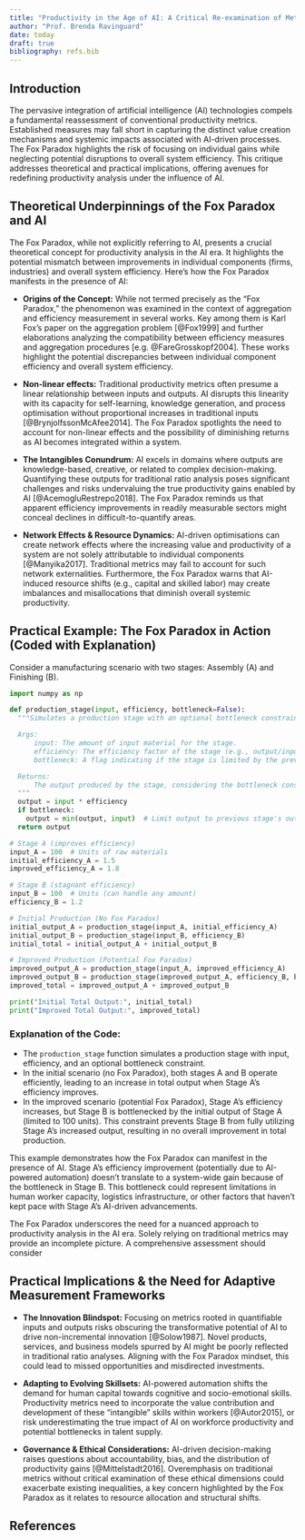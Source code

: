 ```yaml
---
title: "Productivity in the Age of AI: A Critical Re-examination of Metrics and Frameworks"
author: "Prof. Brenda Ravinguard"
date: today
draft: true
bibliography: refs.bib
---
```


## Introduction

The pervasive integration of artificial intelligence (AI) technologies compels a fundamental reassessment of conventional productivity metrics. Established measures may fall short in capturing the distinct value creation mechanisms and systemic impacts associated with AI-driven processes. The Fox Paradox highlights the risk of focusing on individual gains while neglecting potential disruptions to overall system efficiency. This critique addresses theoretical and practical implications, offering avenues for redefining productivity analysis under the influence of AI.

## Theoretical Underpinnings of the Fox Paradox and AI

The Fox Paradox, while not explicitly referring to AI, presents a crucial theoretical concept for productivity analysis in the AI era. It highlights the potential mismatch between improvements in individual components (firms, industries) and overall system efficiency. Here's how the Fox Paradox manifests in the presence of AI:

-   **Origins of the Concept:** While not termed precisely as the "Fox Paradox," the phenomenon was examined in the context of aggregation and efficiency measurement in several works. Key among them is Karl Fox's paper on the aggregation problem [@Fox1999] and further elaborations analyzing the compatibility between efficiency measures and aggregation procedures [e.g. @FareGrosskopf2004]. These works highlight the potential discrepancies between individual component efficiency and overall system efficiency.

-   **Non-linear effects:** Traditional productivity metrics often presume a linear relationship between inputs and outputs. AI disrupts this linearity with its capacity for self-learning, knowledge generation, and process optimisation without proportional increases in traditional inputs [@BrynjolfssonMcAfee2014]. The Fox Paradox spotlights the need to account for non-linear effects and the possibility of diminishing returns as AI becomes integrated within a system.

-   **The Intangibles Conundrum:** AI excels in domains where outputs are knowledge-based, creative, or related to complex decision-making. Quantifying these outputs for traditional ratio analysis poses significant challenges and risks undervaluing the true productivity gains enabled by AI [@AcemogluRestrepo2018]. The Fox Paradox reminds us that apparent efficiency improvements in readily measurable sectors might conceal declines in difficult-to-quantify areas.

-   **Network Effects & Resource Dynamics:** AI-driven optimisations can create network effects where the increasing value and productivity of a system are not solely attributable to individual components [@Manyika2017]. Traditional metrics may fail to account for such network externalities. Furthermore, the Fox Paradox warns that AI-induced resource shifts (e.g., capital and skilled labor) may create imbalances and misallocations that diminish overall systemic productivity.

## Practical Example: The Fox Paradox in Action (Coded with Explanation)

Consider a manufacturing scenario with two stages: Assembly (A) and Finishing (B).

```python
import numpy as np

def production_stage(input, efficiency, bottleneck=False):
  """Simulates a production stage with an optional bottleneck constraint.

  Args:
      input: The amount of input material for the stage.
      efficiency: The efficiency factor of the stage (e.g., output/input).
      bottleneck: A flag indicating if the stage is limited by the previous stage's output (True) or not (False).

  Returns:
      The output produced by the stage, considering the bottleneck constraint.
  """
  output = input * efficiency
  if bottleneck:
    output = min(output, input)  # Limit output to previous stage's output if bottleneck is present
  return output

# Stage A (improves efficiency)
input_A = 100  # Units of raw materials
initial_efficiency_A = 1.5
improved_efficiency_A = 1.8

# Stage B (stagnant efficiency)
input_B = 100  # Units (can handle any amount)
efficiency_B = 1.2

# Initial Production (No Fox Paradox)
initial_output_A = production_stage(input_A, initial_efficiency_A)
initial_output_B = production_stage(input_B, efficiency_B)
initial_total = initial_output_A + initial_output_B

# Improved Production (Potential Fox Paradox)
improved_output_A = production_stage(input_A, improved_efficiency_A)
improved_output_B = production_stage(improved_output_A, efficiency_B, bottleneck=True)  # Simulate bottleneck at B
improved_total = improved_output_A + improved_output_B

print("Initial Total Output:", initial_total)
print("Improved Total Output:", improved_total)
```

### Explanation of the Code:

-   The `production_stage` function simulates a production stage with input, efficiency, and an optional bottleneck constraint.
-   In the initial scenario (no Fox Paradox), both stages A and B operate efficiently, leading to an increase in total output when Stage A's efficiency improves.
-   In the improved scenario (potential Fox Paradox), Stage A's efficiency increases, but Stage B is bottlenecked by the initial output of Stage A (limited to 100 units). This constraint prevents Stage B from fully utilizing Stage A's increased output, resulting in no overall improvement in total production.

::: callout
This example demonstrates how the Fox Paradox can manifest in the presence of AI. Stage A's efficiency improvement (potentially due to AI-powered automation) doesn't translate to a system-wide gain because of the bottleneck in Stage B. This bottleneck could represent limitations in human worker capacity, logistics infrastructure, or other factors that haven't kept pace with Stage A's AI-driven advancements.

The Fox Paradox underscores the need for a nuanced approach to productivity analysis in the AI era. Solely relying on traditional metrics may provide an incomplete picture. A comprehensive assessment should consider
:::

## Practical Implications & the Need for Adaptive Measurement Frameworks

-   **The Innovation Blindspot:** Focusing on metrics rooted in quantifiable inputs and outputs risks obscuring the transformative potential of AI to drive non-incremental innovation [@Solow1987]. Novel products, services, and business models spurred by AI might be poorly reflected in traditional ratio analyses. Aligning with the Fox Paradox mindset, this could lead to missed opportunities and misdirected investments.

-   **Adapting to Evolving Skillsets:** AI-powered automation shifts the demand for human capital towards cognitive and socio-emotional skills. Productivity metrics need to incorporate the value contribution and development of these "intangible" skills within workers [@Autor2015], or risk underestimating the true impact of AI on workforce productivity and potential bottlenecks in talent supply.

-   **Governance & Ethical Considerations:** AI-driven decision-making raises questions about accountability, bias, and the distribution of productivity gains [@Mittelstadt2016]. Overemphasis on traditional metrics without critical examination of these ethical dimensions could exacerbate existing inequalities, a key concern highlighted by the Fox Paradox as it relates to resource allocation and structural shifts.

## References
